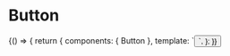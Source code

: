 <!-- This component has been made for demo and testing purposes. -->



<Meta title="Components/Button" component={Button} />

# Button

<Story name="Primary">
  {() => {
    return {
      components: { Button },
      template: `<Button primary label="Button" />`,
    };
  }}
</Story>
